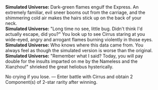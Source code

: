 {{Dialogue Start}}
:'''Simulated Universe:''' Dark-green flames engulf the Express. An extremely familiar, evil sneer booms out from the carriage, and the shimmering cold air makes the hairs stick up on the back of your neck.
:'''Simulated Universe:''' "Long time no see, little bug. Didn't think I'd actually escape, did you?" You look up to see Cirrus staring at you wide-eyed, angry and arrogant flames burning violently in those eyes.
:'''Simulated Universe:''' Who knows where this data came from. You always feel as though the simulated version is worse than the original.
:'''Simulated Universe:''' "Remember what I said? Today, you will pay double for the insults imparted on me by the Nameless and the Xianzhou!" shrieked the great heliobus hysterically.
:{{DIcon|Star}} No crying if you lose. &mdash; Enter battle with Cirrus and obtain 2 Component(s) of 2-star rarity after winning.
{{Dialogue End}}